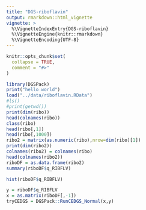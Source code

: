 ```yaml
---
title: "DGS-riboflavin"
output: rmarkdown::html_vignette
vignette: >
  %\VignetteIndexEntry{DGS-riboflavin}
  %\VignetteEngine{knitr::rmarkdown}
  %\VignetteEncoding{UTF-8}
---
```


```r
knitr::opts_chunk$set(
  collapse = TRUE,
  comment = "#>"
)
```

```r
library(DGSPack)
print("hello world")
load("../data/riboflavin.RData")
#ls()
#print(getwd())
print(dim(ribo))
head(colnames(ribo))
class(ribo)
head(ribo[,1])
head(ribo[,1000])
ribo2 = matrix(as.numeric(ribo),nrow=dim(ribo)[1])
print(dim(ribo2))
colnames(ribo2) = colnames(ribo)
head(colnames(ribo2))
riboDF = as.data.frame(ribo2)
summary(riboDF$q_RIBFLV)
```

```r
hist(riboDF$q_RIBFLV)
```

```r
y = riboDF$q_RIBFLV
x = as.matrix(riboDF[,-1])
tryCEDGS = DGSPack::RunCEDGS_Normal(x,y)
```

